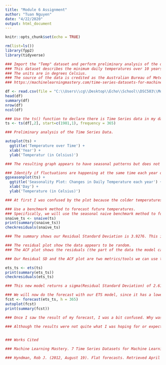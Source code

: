 ---
title: "Module 6 Assignment"
author: "Tuan Nguyen"
date: "4/22/2020"
output: html_document
---

```{r setup, include=FALSE}
knitr::opts_chunk$set(echo = TRUE)
```

```{r Clear Variables & Load Packages}
rm(list=ls())
library(fpp2)
library(tidyverse)
```

```{r Import, Head, Summary}
### Import the "Temp" dataset and perform preliminary analysis of the data.
### This dataset describes the minimum daily temperatures over 10 years (1981-1990) in the city Melbourne, Australia.
### The units are in degrees Celsius.
### The source of the data is credited as the Australian Bureau of Meteorology.
### https://machinelearningmastery.com/time-series-datasets-for-machine-learning/

df <- read.csv(file = "C:\\Users\\cg\\Desktop\\Echo\\School\\DSC503\\Module 6\\Temp.csv")
head(df)
summary(df)
nrow(df)
ncol(df)
```

```{r Declare Time Series Data}
### Use the ts() function to declare there is Time Series data in my data set.
ts <- ts(df[,2], start=c(1981,1), frequency = 365)
```

```{r Preliminary Analysis}
### Preliminary analysis of the Time Series Data.

autoplot(ts) + 
  ggtitle('Temperature over Time') + 
  xlab('Year') + 
  ylab('Temperatur (in Celsius)')

### The resulting graph appears to have seasonal patterns but does not seem to have an upward or downward trend.
```
```{r Seasonality}
### Identify if fluctuations are happening at the same time each year of if there are irregular fluctuations in the data as well.
ggseasonplot(ts) + 
  ggtitle('Seasonality Plot: Changes in Daily Temperature each year') +
  xlab('Day') + 
  ylab('Temperature (in Celsius)')

### At first I was confused by the plot because the colder temperatures happened in the middle of the year (during summer), but then I remembered the seasons in Australia are opposite of what we are used to here in the United States. This was very fascinating to see.
```
```{r Benchmark}
### Use a benchmark method to forecast future temperatures.
### Specifically, we will use the seasonal naive benchmark method to forecast.
snaive_ts <- snaive(ts)
print(summary(snaive_ts))
checkresiduals(snaive_ts)

### The summary shows our Residual Standard Deviation is 3.9276. This is a measure of how well our data is fitting, with smaller numbers closer to zero being better.

### The residual plot show the data appears to be random. 
### The ACF plot shows the residuals (the part of the data the model cant explain). Ideally we do not want any auto-correlation over time, so we would not want any of the black bars to extend past the blue dashed line (The blue dashed line is the 95% confidence interval).

### Our Residual SD and the ACF plot are two metrics/tools we can use to identify how good our forecast is. Although the RSD was low, we can try a different model in an attempt to find a model with better ACF.

ets_ts <- ets(ts)
print(summary(ets_ts))
checkresiduals(ets_ts)

### This new model returns a sigma(Residual Standard Deviation) of 2.6126, which is lower than the RST from the SNAIVE model above. However, we should be mindful there are still autocorrelations present in this model, as seen in the new ACF plot.
```

```{r Forecast}
### We will now do the forecast with our ETS model, since it has a lower Standard Deviation than the SNaive model.
fcst <- forecast(ets_ts, h = 365)
autoplot(fcst)
print(summary(fcst))

### Once I saw the result of my forecast, I was a bit confused. Why was it just a straight line? This does not appear to be much of a forecast at all! However, after doing some more research, I learned flat forecasts are sometimes expected. Flat forecasts can actually tell us a lot about our time series. Specifically, a flat forecast tells us "there is no trend, no seasonality, and insufficient temporal dynamics to allow the future observations to have different conditional means." (Hyndman, 2012)

### Although the results were not quite what I was hoping for or expecting, I have to remember that sometimes in Data Science that happens. The results may not always tell the story you thought it would but that does not mean it's wrong. As data scientists, we have to explore all of our results and understand why we got the results that we did.
 
```

```{r Works Cited}
### Works Cited

### Machine Learning Mastery. 7 Time Series Datasets for Machine Learning (2016, November 30). Retrieved April 22, 2020 from https://machinelearningmastery.com/time-series-datasets-for-machine-learning/

### Hyndman, Rob J. (2012, August 19). Flat forecasts. Retrieved April 22, 2020 from https://robjhyndman.com/hyndsight/flat-forecasts/
```


